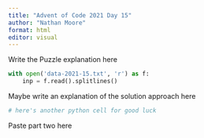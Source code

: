 ```yaml
---
title: "Advent of Code 2021 Day 15"
author: "Nathan Moore"
format: html
editor: visual
---
```


Write the Puzzle explanation here

```python

with open('data-2021-15.txt', 'r') as f:
    inp = f.read().splitlines()

```

Maybe write an explanation of the solution approach here

```python
# here's another python cell for good luck

```

Paste part two here
